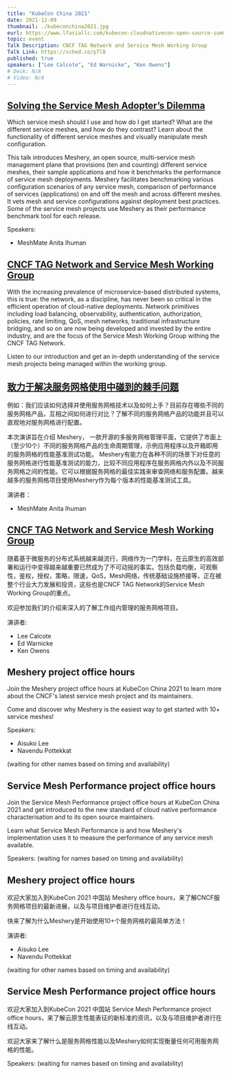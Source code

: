 ```yaml
---
title: "KubeCon China 2021"
date: 2021-12-09
thumbnail: ./kubeconchina2021.jpg
eurl: https://www.lfasiallc.com/kubecon-cloudnativecon-open-source-summit-china/
topic: event
Talk Description: CNCF TAG Network and Service Mesh Working Group
Talk Link: https://sched.co/pTl8
published: true
speakers: ["Lee Calcote", "Ed Warnicke", "Ken Owens"]
# Deck: N/A
# Video: N/A
---
```


<h2><a href="https://sched.co/nPOK">Solving the Service Mesh Adopter’s Dilemma</a></h2>

<p>Which service mesh should I use and how do I get started? What are the different service meshes, and how do they contrast? Learn about the functionality of different service meshes and visually manipulate mesh configuration. </p>

<p>This talk introduces Meshery, an open source, multi-service mesh management plane that provisions (ten and counting) different service meshes, their sample applications and how it benchmarks the performance of service mesh deployments. Meshery facilitates benchmarking various configuration scenarios of any service mesh,  comparison of performance of services (applications) on and off the mesh and across different meshes. It vets mesh and service configurations against deployment best practices. Some of the service mesh projects use Meshery as their performance benchmark tool for each release.</p>

Speakers:
<ul>
<li><Link to="/community/members/anita-ihuman">MeshMate Anita Ihuman</Link></li>
</ul>


<h2><a href="https://sched.co/pTl8">CNCF TAG Network and Service Mesh Working Group</a></h2>

<p>With the increasing prevalence of microservice-based distributed systems, this is true: the network, as a discipline, has never been so critical in the efficient operation of cloud-native deployments. Network primitives including load balancing, observability, authentication, authorization, policies, rate limiting, QoS, mesh networks, traditional infrastructure bridging, and so on are now being developed and invested by the entire industry, and are the focus of the Service Mesh Working Group withing the CNCF TAG Network. </p>
<p>Listen to our introduction and get an in-depth understanding of the service mesh projects being managed within the working group.</p>


<h2><a href="https://sched.co/nPOK">致力于解决服务网格使用中碰到的棘手问题</a></h2>

<p>例如：我们应该如何选择并使用服务网格技术以及如何上手？目前存在哪些不同的服务网格产品，互相之间如何进行对比？了解不同的服务网格产品的功能并且可以直观地对服务网格进行配置。 </p>
<p>本次演讲旨在介绍 Meshery， 一款开源的多服务网格管理平面，它提供了市面上（至少10个）不同的服务网格产品的生命周期管理，示例应用程序以及开箱即用的服务网格的性能基准测试功能。 Meshery有能力在各种不同的场景下对任意的服务网格进行性能基准测试的能力，比较不同应用程序在服务网格内外以及不同服务网格之间的性能。它可以根据服务网格的最佳实践来审查网络和服务配置。越来越多的服务网格项目使用Meshery作为每个版本的性能基准测试工具。 </p>

演讲者：
<ul>
<li><Link to="/community/members/anita-ihuman">MeshMate Anita Ihuman</Link></li>
</ul>


<h2><a href="https://sched.co/pTl8">CNCF TAG Network and Service Mesh Working Group</a></h2>

<p>随着基于微服务的分布式系统越来越流行，网络作为一门学科，在云原生的高效部署和运行中变得越来越重要已然成为了不可动摇的事实。包括负载均衡，可观察性，鉴权，授权，策略，限速，QoS，Mesh网络，传统基础设施桥接等，正在被整个行业大力发展和投资，这些也是CNCF TAG Network的Service Mesh Working Group的重点。 </p>
<p>欢迎参加我们的介绍来深入的了解工作组内管理的服务网格项目。 </p>

演讲者:
<ul>
<li><Link to="/community/members/lee-calcote">Lee Calcote</Link></li>
<li>Ed Warnicke</li>
<li>Ken Owens</li>
</ul>


<h2>Meshery project office hours</h2>

<p>Join the Meshery project office hours at KubeCon China 2021 to learn more about the CNCF's latest service mesh project and its maintainers.</p>
<p>Come and discover why Meshery is the easiest way to get started with 10+ service meshes!</p>


Speakers:
<ul>
<li><Link to="/community/members/aisuko-li">Aisuko Lee</li>
<li><Link to="/community/members/navendu-pottekkat">Navendu Pottekkat</Link></li>
</ul>
(waiting for other names based on timing and availability)


<h2>Service Mesh Performance project office hours</h2>

<p>Join the Service Mesh Performance project office hours at KubeCon China 2021 and get introduced to the new standard of cloud native performance characterisation and to its open source maintainers.</p>
<p>Learn what Service Mesh Performance is and how Meshery's implementation uses it to measure the performance of any service mesh available.</p>


Speakers:
(waiting for names based on timing and availability)


<h2>Meshery project office hours</h2>

<p>欢迎大家加入到KubeCon 2021 中国站 Meshery office hours，来了解CNCF服务网格项目的最新进展，以及与项目维护者进行在线互动。 </p>
<p>快来了解为什么Meshery是开始使用10+个服务网格的最简单方法！</p>


演讲者:
<ul>
<li><Link to="/community/members/aisuko-li">Aisuko Lee</li>
<li><Link to="/community/members/navendu-pottekkat">Navendu Pottekkat</Link></li>
</ul>
(waiting for other names based on timing and availability)


<h2>Service Mesh Performance project office hours</h2>

<p>欢迎大家加入到KubeCon 2021 中国站 Service Mesh Performance project office hours，来了解云原生性能表征的新标准的资讯，以及与项目维护者进行在线互动。 </p>
<p>欢迎大家来了解什么是服务网格性能以及Meshery如何实现衡量任何可用服务网格的性能。 </p>


Speakers:
(waiting for names based on timing and availability)
